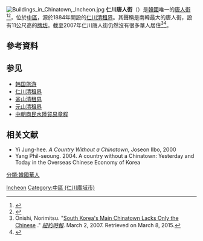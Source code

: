 {{请求翻译|ko|time=2022-01-23}}
{{Infobox non-profit
| name             = 仁川唐人街
| image            =   Incheon Chinatown.jpg
| native_name      = {{lang|ko|인천차이나타운}}</small>
| type             = 
| foundation       = 
| founder          = {{link-en|參與連帶|People's Solidarity for Participatory Democracy}}
| location_city    = {{KOR}}[[仁川廣域市|仁川廣域市]]
| locations        = 仁川廣域市中區善隣洞、北城洞 일대 仁川中部警察所前
| homepage         = {{URL|http://chinatown.alltheway.kr/}}
}}
[[File:Buildings_in_Chinatown,_Incheon.jpg|thumb]]
'''仁川唐人街'''（{{kor|諺=인천차이나타운|漢=仁川차이나타운|羅=Incheon Chainataun|f=y}}）是[[韓國|韓國]]唯一的[[唐人街|唐人街]]<ref>{{Cite web|title = [인천 가볼만한 곳]차이나타운 한중문화관|url = http://incheonblog.kr/2611|website = 인천시 공식 티스토리 블로그|accessdate = 2015-12-07|archive-url = https://web.archive.org/web/20160405230423/http://incheonblog.kr/2611|archive-date = 2016-04-05|dead-url = yes}}</ref><ref>{{Cite web|title = 중구시설관리공단 > 주요사업 > 근대건축전시관|url = http://www.icjgss.or.kr/main/business/culture.asp|website = www.icjgss.or.kr|accessdate = 2015-12-07|archive-date = 2020-04-05|archive-url = https://web.archive.org/web/20200405021602/http://www.icjgss.or.kr/main/business/culture.asp|dead-url = no}}</ref>，位於[[中區_(仁川)|中區]]，源於1884年開設的[[仁川清租界|仁川清租界]]。其聲稱是南韓最大的唐人街，設有11公尺高的[[牌坊|牌坊]]。截至2007年仁川唐人街仍然沒有很多華人居住<ref>Onishi, Norimitsu. "[http://query.nytimes.com/gst/fullpage.html?res=9C06E2DA1631F931A35750C0A9619C8B63&sec=travel&spon=&pagewanted=1 South Korea's Main Chinatown Lacks Only the Chinese] {{Wayback|url=http://query.nytimes.com/gst/fullpage.html?res=9C06E2DA1631F931A35750C0A9619C8B63&sec=travel&spon=&pagewanted=1 |date=20160305145919 }}." ''[[紐約時報|紐約時報]]''. March 2, 2007. Retrieved on March 8, 2015.</ref><ref>{{Cite web|title = 인천 차이나타운맛집 중화요리 담, 여름철 냉짜장-중국식냉면 인기|url = http://news.mtn.co.kr/health/view.mtn?gidx=2015072316200135127|website = MTN|accessdate = 2015-12-02|archive-date = 2019-05-02|archive-url = https://web.archive.org/web/20190502102324/http://news.mtn.co.kr/health/view.mtn?gidx=2015072316200135127|dead-url = no}}</ref>。

==參考資料==
{{reflist}}

==参见==
*[[韩国旅游|韩国旅游]]
*[[仁川清租界|仁川清租界]]
*[[釜山清租界|釜山清租界]]
*[[元山清租界|元山清租界]]
*[[中朝商民水陸貿易章程|中朝商民水陸貿易章程]]

==相关文献==
{{commons category|Chinatown, Incheon}}
* Yi Jung-hee. ''A Country Without a Chinatown'', Joseon Ilbo, 2000
* Yang Phil-seoung. 2004. A country without a Chinatown: Yesterday and Today in the Overseas Chinese Economy of Korea

{{coord|display=title}}
{{唐人街}}
[[Category:亞洲唐人街|Incheon]]
[[Category:中區_(仁川廣域市)|Category:中區 (仁川廣域市)]]
[[分類:韓國華人|分類:韓國華人]]